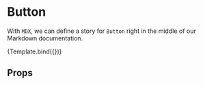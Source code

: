 

<Meta title="MDX/Button" component={Button} />


# Button

With `MDX`, we can define a story for `Button` right in the middle of our
Markdown documentation.

<Canvas>
  <Story 
    name="Button"
    args={{ 
      label: 'Button',
    }}>
    {Template.bind({})}
   </Story>

</Canvas>

## Props

<ArgsTable of={Button} />
